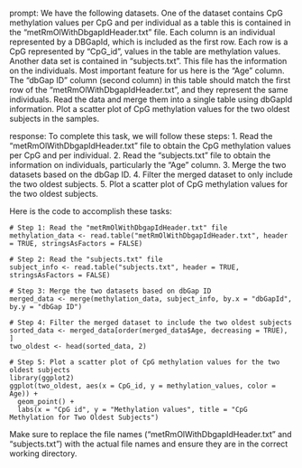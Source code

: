 prompt:
We have the following datasets. One of the dataset contains CpG methylation values per CpG and per individual as a table this is contained in the “metRmOlWithDbgapIdHeader.txt” file. Each column is an individual represented by a DBGapId, which is included as the first row. Each row is a CpG represented by "CpG_id", values in the table are methylation values. Another data set is contained in “subjects.txt”. This file has the information on the individuals. Most important feature for us here is the "Age" column. The "dbGap ID" column (second column) in this table should match the first row of the "metRmOlWithDbgapIdHeader.txt", and they represent the same individuals. Read the data and merge them into a single table using dbGapId information. Plot a scatter plot of CpG methylation values for the two oldest subjects in the samples.

response:
To complete this task, we will follow these steps:
1. Read the "metRmOlWithDbgapIdHeader.txt" file to obtain the CpG methylation values per CpG and per individual.
2. Read the "subjects.txt" file to obtain the information on individuals, particularly the "Age" column.
3. Merge the two datasets based on the dbGap ID.
4. Filter the merged dataset to only include the two oldest subjects.
5. Plot a scatter plot of CpG methylation values for the two oldest subjects.

Here is the code to accomplish these tasks:

```
# Step 1: Read the "metRmOlWithDbgapIdHeader.txt" file
methylation_data <- read.table("metRmOlWithDbgapIdHeader.txt", header = TRUE, stringsAsFactors = FALSE)

# Step 2: Read the "subjects.txt" file
subject_info <- read.table("subjects.txt", header = TRUE, stringsAsFactors = FALSE)

# Step 3: Merge the two datasets based on dbGap ID
merged_data <- merge(methylation_data, subject_info, by.x = "dbGapId", by.y = "dbGap ID")

# Step 4: Filter the merged dataset to include the two oldest subjects
sorted_data <- merged_data[order(merged_data$Age, decreasing = TRUE), ]
two_oldest <- head(sorted_data, 2)

# Step 5: Plot a scatter plot of CpG methylation values for the two oldest subjects
library(ggplot2)
ggplot(two_oldest, aes(x = CpG_id, y = methylation_values, color = Age)) +
  geom_point() +
  labs(x = "CpG id", y = "Methylation values", title = "CpG Methylation for Two Oldest Subjects")
```

Make sure to replace the file names ("metRmOlWithDbgapIdHeader.txt" and "subjects.txt") with the actual file names and ensure they are in the correct working directory.
